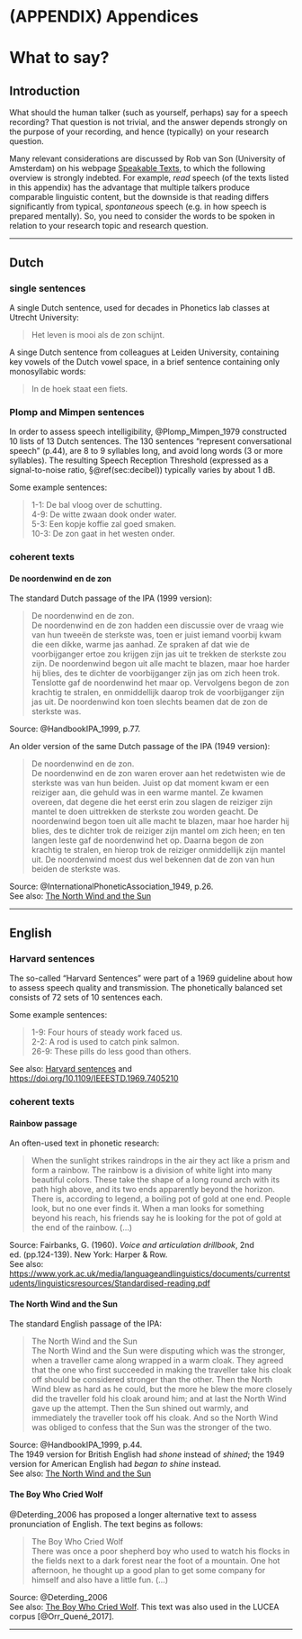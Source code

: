# (APPENDIX) Appendices {-}

# What to say? {#app-saywhat}


## Introduction

What should the human talker (such as yourself, perhaps) say for a speech recording? That question is not trivial, and the answer depends strongly on the purpose of your recording, and hence (typically) on your research question. 

Many relevant considerations are discussed by Rob van Son (University of Amsterdam) on his webpage [Speakable Texts](https://www.fon.hum.uva.nl/rob/SpeakableTexts.html), to which the following overview is strongly indebted.
For example, *read* speech (of the texts listed in this appendix) has the advantage that multiple talkers produce comparable linguistic content, but the downside is that reading differs significantly from typical, *spontaneous* speech (e.g. in how speech is prepared mentally). So, you need to consider the words to be spoken in relation to your research topic and research question. 

---

## Dutch

### single sentences

A single Dutch sentence, used for decades in Phonetics lab classes at Utrecht University: 

> Het leven is mooi als de zon schijnt.

A singe Dutch sentence from colleagues at Leiden University, containing key vowels of the Dutch vowel space, in a brief sentence containing only monosyllabic words: 

> In de hoek staat een fiets. 

### Plomp and Mimpen sentences

In order to assess speech intelligibility, @Plomp_Mimpen_1979 constructed 10 lists of 13 Dutch sentences. The 130 sentences "represent conversational speech" (p.44), are 8 to 9 syllables long, and avoid long words (3 or more syllables). The resulting Speech Reception Threshold (expressed as a signal-to-noise ratio, §\@ref(sec:decibel)) typically varies by about 1 dB.

Some example sentences:

> 1-1: De bal vloog over de schutting. \
> 4-9: De witte zwaan dook onder water. \
> 5-3: Een kopje koffie zal goed smaken. \
> 10-3: De zon gaat in het westen onder. 

### coherent texts

#### De noordenwind en de zon 

The standard Dutch passage of the IPA (1999 version):

> De noordenwind en de zon. \
> De noordenwind en de zon hadden een discussie over de vraag wie van hun tweeën de sterkste was, toen er juist iemand voorbij kwam die een dikke, warme jas aanhad. Ze spraken af dat wie de voorbijganger ertoe zou krijgen zijn jas uit te trekken de sterkste zou zijn. De noordenwind begon uit alle macht te blazen, maar hoe harder hij blies, des te dichter de voorbijganger zijn jas om zich heen trok. Tenslotte gaf de noordenwind het maar op. Vervolgens begon de zon krachtig te stralen, en onmiddellijk daarop trok de voorbijganger zijn jas uit. De noordenwind kon toen slechts beamen dat de zon de sterkste was. 

Source: @HandbookIPA_1999, p.77.

An older version of the same Dutch passage of the IPA (1949 version):

> De noordenwind en de zon. \
> De noordenwind en de zon waren erover aan het redetwisten wie de sterkste was van hun beiden.
Juist op dat moment kwam er een reiziger aan, die gehuld was in een warme mantel.
Ze kwamen overeen, dat degene die het eerst erin zou slagen de reiziger zijn mantel te doen uittrekken de sterkste zou worden geacht.
De noordenwind begon toen uit alle macht te blazen, maar hoe harder hij blies, des te dichter trok de reiziger zijn mantel om zich heen; en ten langen leste gaf de noordenwind het op.
Daarna begon de zon krachtig te stralen, en hierop trok de reiziger onmiddellijk zijn mantel uit.
De noordenwind moest dus wel bekennen dat de zon van hun beiden de sterkste was.

Source: @InternationalPhoneticAssociation_1949, p.26. \
See also: [The North Wind and the Sun](https://en.wikipedia.org/wiki/The_North_Wind_and_the_Sun)

---

## English 

### Harvard sentences 

The so-called "Harvard Sentences" were part of a 1969 guideline about how to assess speech quality and transmission. The phonetically balanced set consists of 72 sets of 10 sentences each. 

Some example sentences: 

> 1-9: Four hours of steady work faced us. \
> 2-2: A rod is used to catch pink salmon. \
> 26-9: These pills do less good than others.

See also: [Harvard sentences](https://en.wikipedia.org/wiki/Harvard_sentences) and <https://doi.org/10.1109/IEEESTD.1969.7405210>


### coherent texts

#### Rainbow passage

An often-used text in phonetic research: 

> When the sunlight strikes raindrops in the air they act like a prism and form a rainbow.
The rainbow is a division of white light into many beautiful colors.
These take the shape of a long round arch with its path high above, and its two ends apparently beyond the horizon.
There is, according to legend, a boiling pot of gold at one end.
People look, but no one ever finds it.
When a man looks for something beyond his reach, his friends say he is looking for the pot of gold at the end of the rainbow. (...)

Source: Fairbanks, G. (1960). *Voice and articulation drillbook*, 2nd ed. (pp.124-139). New York: Harper & Row. \
See also: <https://www.york.ac.uk/media/languageandlinguistics/documents/currentstudents/linguisticsresources/Standardised-reading.pdf>

#### The North Wind and the Sun 

The standard English passage of the IPA:

> The North Wind and the Sun \
> The North Wind and the Sun were disputing which was the stronger, when a traveller came along wrapped in a
warm cloak. They agreed that the one who first succeeded in making the traveller take his cloak off should be considered stronger than the other. Then the North Wind blew as hard as he could, but the more he blew the more closely did the traveller fold his cloak around him; and at last the North Wind gave up the attempt. Then the Sun shined out warmly, and immediately the traveller took off his cloak. And so the North Wind was obliged to confess that the Sun was the stronger of the two.

Source: @HandbookIPA_1999, p.44. \
The 1949 version for British English had *shone* instead of *shined*; the 1949 version for American English had *began to shine* instead. \
See also: [The North Wind and the Sun](https://en.wikipedia.org/wiki/The_North_Wind_and_the_Sun)

#### The Boy Who Cried Wolf

@Deterding_2006 has proposed a longer alternative text to assess pronunciation of English. The text begins as follows:

> The Boy Who Cried Wolf \
> There was once a poor shepherd boy who used to watch his flocks in the fields next to a dark forest near the foot of a mountain. One hot afternoon, he thought up a good plan to get some company for himself and also have a little fun. (...)

Source: @Deterding_2006 \
See also: [The Boy Who Cried Wolf](https://en.wikipedia.org/wiki/The_Boy_Who_Cried_Wolf). This text was also used in the LUCEA corpus [@Orr_Quené_2017].

---
